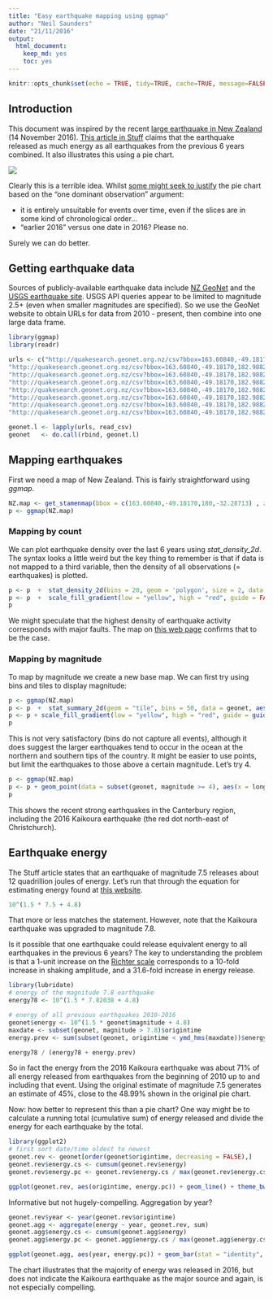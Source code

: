 ```yaml
---
title: "Easy earthquake mapping using ggmap"
author: "Neil Saunders"
date: "21/11/2016"
output: 
  html_document: 
    keep_md: yes
    toc: yes
---
```


```r
knitr::opts_chunk$set(echo = TRUE, tidy=TRUE, cache=TRUE, message=FALSE, warning = FALSE)
```

## Introduction
This document was inspired by the recent [large earthquake in New Zealand](https://en.wikipedia.org/wiki/2016_Kaikoura_earthquake) (14 November 2016). [This article in Stuff](http://www.stuff.co.nz/national/86458731/Cheviot-earthquake-Tracing-the-source-of-the-7-5-magnitude-quake-and-its-aftermath) claims that the earthquake released as much energy as all earthquakes from the previous 6 years combined. It also illustrates this using a pie chart.

![](https://resources.stuff.co.nz/content/dam/images/1/f/h/3/w/s/image.related.StuffLandscapeSixteenByNine.620x349.1fh3zf.png/1479149616689.jpg)

Clearly this is a terrible idea. Whilst [some might seek to justify](http://ellisp.github.io/blog/2016/11/15/piecharts) the pie chart based on the "one dominant observation" argument:

* it is entirely unsuitable for events over time, even if the slices are in some kind of chronological order...
* "earlier 2016" versus one date in 2016? Please no.

Surely we can do better.

## Getting earthquake data
Sources of publicly-available earthquake data include [NZ GeoNet](http://quakesearch.geonet.org.nz/) and the [USGS earthquake site](http://earthquake.usgs.gov/earthquakes/search/). USGS API queries appear to be limited to magnitude 2.5+ (even when smaller magnitudes are specified). So we use the GeoNet website to obtain URLs for data from 2010 - present, then combine into one large data frame.

```r
library(ggmap)
library(readr)

urls <- c("http://quakesearch.geonet.org.nz/csv?bbox=163.60840,-49.18170,182.98828,-32.28713&startdate=2016-02-01&enddate=2016-11-21",
"http://quakesearch.geonet.org.nz/csv?bbox=163.60840,-49.18170,182.98828,-32.28713&startdate=2015-01-01&enddate=2016-02-01",
"http://quakesearch.geonet.org.nz/csv?bbox=163.60840,-49.18170,182.98828,-32.28713&startdate=2014-01-01&enddate=2015-01-01",
"http://quakesearch.geonet.org.nz/csv?bbox=163.60840,-49.18170,182.98828,-32.28713&startdate=2013-02-01&enddate=2014-01-01",
"http://quakesearch.geonet.org.nz/csv?bbox=163.60840,-49.18170,182.98828,-32.28713&startdate=2012-01-01&enddate=2013-02-01",
"http://quakesearch.geonet.org.nz/csv?bbox=163.60840,-49.18170,182.98828,-32.28713&startdate=2011-02-01&enddate=2012-01-01",
"http://quakesearch.geonet.org.nz/csv?bbox=163.60840,-49.18170,182.98828,-32.28713&startdate=2010-04-01&enddate=2011-02-01",
"http://quakesearch.geonet.org.nz/csv?bbox=163.60840,-49.18170,182.98828,-32.28713&startdate=2010-01-01&enddate=2010-04-01")

geonet.l <- lapply(urls, read_csv)
geonet   <- do.call(rbind, geonet.l)
```

## Mapping earthquakes
First we need a map of New Zealand. This is fairly straightforward using _ggmap_.

```r
NZ.map <- get_stamenmap(bbox = c(163.60840,-49.18170,180,-32.28713) , zoom = 6, maptype = "terrain")
p <- ggmap(NZ.map)
```

### Mapping by count
We can plot earthquake density over the last 6 years using _stat\_density\_2d_. The syntax looks a little weird but the key thing to remember is that if data is not mapped to a third variable, then the density of all observations (= earthquakes) is plotted.

```r
p <- p  +  stat_density_2d(bins = 20, geom = 'polygon', size = 2, data = geonet, aes(x = longitude, y = latitude, alpha = ..level.., fill = ..level..))
p <- p  +  scale_fill_gradient(low = "yellow", high = "red", guide = FALSE) +  scale_alpha(range = c(0.02, 0.8), guide = FALSE) + xlab("") + ylab("")
p
```

We might speculate that the highest density of earthquake activity corresponds with major faults. The map on [this web page](https://www.gns.cri.nz/Home/Learning/Science-Topics/Earthquakes/Major-Faults-in-New-Zealand) confirms that to be the case.

### Mapping by magnitude
To map by magnitude we create a new base map. We can first try using bins and tiles to display magnitude:

```r
p <- ggmap(NZ.map)
p <- p  +  stat_summary_2d(geom = "tile", bins = 50, data = geonet, aes(x = longitude, y = latitude, z = magnitude), alpha = 0.5)
p <- p + scale_fill_gradient(low = "yellow", high = "red", guide = guide_legend(title = "Magnitude")) + xlab("") + ylab("")
p
```

This is not very satisfactory (bins do not capture all events), although it does suggest the larger earthquakes tend to occur in the ocean at the northern and southern tips of the country. It might be easier to use points, but limit the earthquakes to those above a certain magnitude. Let's try 4.

```r
p <- ggmap(NZ.map)
p <- p + geom_point(data = subset(geonet, magnitude >= 4), aes(x = longitude, y = latitude, color = magnitude), alpha = 0.5) + scale_color_continuous(low = "yellow", high = "red")
p
```

This shows the recent strong earthquakes in the Canterbury region, including the 2016 Kaikoura earthquake (the red dot north-east of Christchurch).

## Earthquake energy
The Stuff article states that an earthquake of magnitude 7.5 releases about 12 quadrillion joules of energy. Let's run that through the equation for estimating energy found at [this website](http://www.convertalot.com/earthquake_power__calculator.html).

```r
10^(1.5 * 7.5 + 4.8)
```

That more or less matches the statement. However, note that the Kaikoura earthquake was upgraded to magnitude 7.8.

Is it possible that one earthquake could release equivalent energy to all earthquakes in the previous 6 years? The key to understanding the problem is that a 1-unit increase on the [Richter scale](https://en.wikipedia.org/wiki/Richter_magnitude_scale) corresponds to a 10-fold increase in shaking amplitude, and a 31.6-fold increase in energy release.

```r
library(lubridate)
# energy of the magnitude 7.8 earthquake
energy78 <- 10^(1.5 * 7.82038 + 4.8)

# energy of all previous earthquakes 2010-2016
geonet$energy <- 10^(1.5 * geonet$magnitude + 4.8)
maxdate <- subset(geonet, magnitude > 7.8)$origintime
energy.prev <- sum(subset(geonet, origintime < ymd_hms(maxdate))$energy)

energy78 / (energy78 + energy.prev)
```

So in fact the energy from the 2016 Kaikoura earthquake was about 71% of all energy released from earthquakes from the beginning of 2010 up to and including that event. Using the original estimate of magnitude 7.5 generates an estimate of 45%, close to the 48.99% shown in the original pie chart.

Now: how better to represent this than a pie chart? One way might be to calculate a running total (cumulative sum) of energy released and divide the energy for each earthquake by the total.

```r
library(ggplot2)
# first sort date/time oldest to newest
geonet.rev <- geonet[order(geonet$origintime, decreasing = FALSE),]
geonet.rev$energy.cs <- cumsum(geonet.rev$energy)
geonet.rev$energy.pc <- geonet.rev$energy.cs / max(geonet.rev$energy.cs)

ggplot(geonet.rev, aes(origintime, energy.pc)) + geom_line() + theme_bw() + labs(x = "Date/Time", y = "Fraction", title = "New Zealand Earthquakes 2010-2016", subtitle = "Cumulative Energy Release As Fraction of Total Energy Release")
```

Informative but not hugely-compelling. Aggregation by year?

```r
geonet.rev$year <- year(geonet.rev$origintime)
geonet.agg <- aggregate(energy ~ year, geonet.rev, sum)
geonet.agg$energy.cs <- cumsum(geonet.agg$energy)
geonet.agg$energy.pc <- geonet.agg$energy.cs / max(geonet.agg$energy.cs)

ggplot(geonet.agg, aes(year, energy.pc)) + geom_bar(stat = "identity", fill = "skyblue3") + theme_bw() + scale_x_continuous(breaks = seq(2010, 2016, 1)) + labs(title = "New Zealand Earthquakes 2010-2016", subtitle = "Cumulative Energy Release As Fraction of Total By Year", x = "Date/Time", y = "Fraction")
```

The chart illustrates that the majority of energy was released in 2016, but does not indicate the Kaikoura earthquake as the major source and again, is not especially compelling.